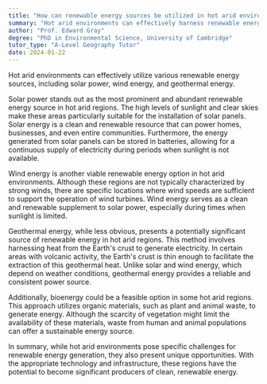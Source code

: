 ```yaml
---
title: "How can renewable energy sources be utilized in hot arid environments?"
summary: "Hot arid environments can effectively harness renewable energy sources, including solar power, wind energy, and geothermal energy, to meet their energy needs sustainably."
author: "Prof. Edward Gray"
degree: "PhD in Environmental Science, University of Cambridge"
tutor_type: "A-Level Geography Tutor"
date: 2024-01-22
---
```


Hot arid environments can effectively utilize various renewable energy sources, including solar power, wind energy, and geothermal energy.

Solar power stands out as the most prominent and abundant renewable energy source in hot arid regions. The high levels of sunlight and clear skies make these areas particularly suitable for the installation of solar panels. Solar energy is a clean and renewable resource that can power homes, businesses, and even entire communities. Furthermore, the energy generated from solar panels can be stored in batteries, allowing for a continuous supply of electricity during periods when sunlight is not available.

Wind energy is another viable renewable energy option in hot arid environments. Although these regions are not typically characterized by strong winds, there are specific locations where wind speeds are sufficient to support the operation of wind turbines. Wind energy serves as a clean and renewable supplement to solar power, especially during times when sunlight is limited.

Geothermal energy, while less obvious, presents a potentially significant source of renewable energy in hot arid regions. This method involves harnessing heat from the Earth's crust to generate electricity. In certain areas with volcanic activity, the Earth's crust is thin enough to facilitate the extraction of this geothermal heat. Unlike solar and wind energy, which depend on weather conditions, geothermal energy provides a reliable and consistent power source.

Additionally, bioenergy could be a feasible option in some hot arid regions. This approach utilizes organic materials, such as plant and animal waste, to generate energy. Although the scarcity of vegetation might limit the availability of these materials, waste from human and animal populations can offer a sustainable energy source.

In summary, while hot arid environments pose specific challenges for renewable energy generation, they also present unique opportunities. With the appropriate technology and infrastructure, these regions have the potential to become significant producers of clean, renewable energy.
    